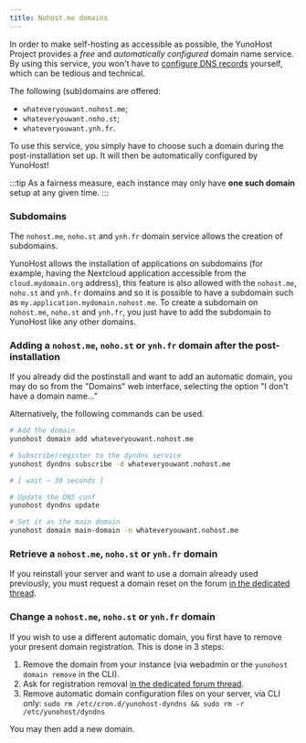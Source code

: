 ```yaml
---
title: Nohost.me domains
---
```


In order to make self-hosting as accessible as possible, the YunoHost Project provides a *free* and *automatically configured* domain name service. By using this service, you won't have to [configure DNS records](/admin/install/post_install/dns_config) yourself, which can be tedious and technical.

The following (sub)domains are offered:

- `whateveryouwant.nohost.me`;
- `whateveryouwant.noho.st`;
- `whateveryouwant.ynh.fr`.

To use this service, you simply have to choose such a domain during the post-installation set up. It will then be automatically configured by YunoHost!

:::tip
As a fairness measure, each instance may only have **one such domain** setup at any given time.
:::

### Subdomains

The `nohost.me`, `noho.st` and `ynh.fr` domain service allows the creation of subdomains.

YunoHost allows the installation of applications on subdomains (for example, having the Nextcloud application accessible from the `cloud.mydomain.org` address), this feature is also allowed with the `nohost.me`, `noho.st` and `ynh.fr` domains and so it is possible to have a subdomain such as `my.application.mydomain.nohost.me`. To create a subdomain on `nohost.me`, `noho.st` and `ynh.fr`, you just have to add the subdomain to YunoHost like any other domains.

### Adding a `nohost.me`, `noho.st` or `ynh.fr` domain after the post-installation

If you already did the postinstall and want to add an automatic domain, you may do so from the "Domains" web interface, selecting the option "I don't have a domain name..."

Alternatively, the following commands can be used.

```bash
# Add the domain
yunohost domain add whateveryouwant.nohost.me

# Subscribe/register to the dyndns service
yunohost dyndns subscribe -d whateveryouwant.nohost.me

# [ wait ~ 30 seconds ]

# Update the DNS conf
yunohost dyndns update

# Set it as the main domain
yunohost domain main-domain -n whateveryouwant.nohost.me
```

### Retrieve a `nohost.me`, `noho.st` or `ynh.fr` domain

If you reinstall your server and want to use a domain already used previously, you must request a domain reset on the forum [in the dedicated thread](https://forum.yunohost.org/t/nohost-domain-recovery/442).

### Change a `nohost.me`, `noho.st` or `ynh.fr` domain

If you wish to use a different automatic domain, you first have to remove your present domain registration. This is done in 3 steps:

1. Remove the domain from your instance (via webadmin or the `yunohost domain remove` in the CLI).
2. Ask for registration removal [in the dedicated forum thread](https://forum.yunohost.org/t/nohost-domain-recovery/442).
3. Remove automatic domain configuration files on your server, via CLI only: `sudo rm /etc/cron.d/yunohost-dyndns && sudo rm -r /etc/yunohost/dyndns`

You may then add a new domain.
